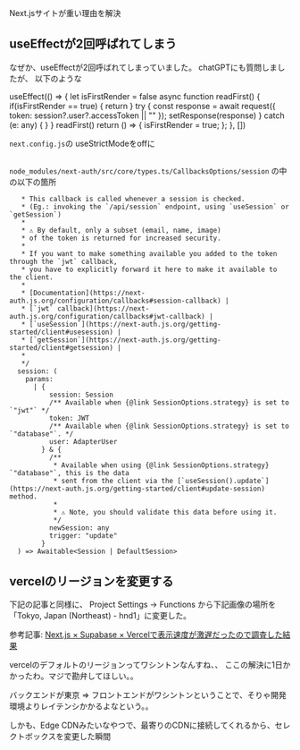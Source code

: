 Next.jsサイトが重い理由を解決

## useEffectが2回呼ばれてしまう

なぜか、useEffectが2回呼ばれてしまっていました。
chatGPTにも質問しましたが、
以下のような


  useEffect(() => {
    let isFirstRender = false
    async function readFirst() {
	if(isFirstRender == true) {
		return
		}
      try {
        const response = await request({ token: session?.user?.accessToken || "" });
		setResponse(response)
      } catch (e: any) {
      }
    }
    readFirst()
    return () => {
      isFirstRender = true;
    };
  }, [])

`next.config.js`の
useStrictModeをoffに

## 

`node_modules/next-auth/src/core/types.ts/CallbacksOptions/session`
の中の以下の箇所

```
   * This callback is called whenever a session is checked.
   * (Eg.: invoking the `/api/session` endpoint, using `useSession` or `getSession`)
   *
   * ⚠ By default, only a subset (email, name, image)
   * of the token is returned for increased security.
   *
   * If you want to make something available you added to the token through the `jwt` callback,
   * you have to explicitly forward it here to make it available to the client.
   *
   * [Documentation](https://next-auth.js.org/configuration/callbacks#session-callback) |
   * [`jwt` callback](https://next-auth.js.org/configuration/callbacks#jwt-callback) |
   * [`useSession`](https://next-auth.js.org/getting-started/client#usesession) |
   * [`getSession`](https://next-auth.js.org/getting-started/client#getsession) |
   *
   */
  session: (
    params:
      | {
          session: Session
          /** Available when {@link SessionOptions.strategy} is set to `"jwt"` */
          token: JWT
          /** Available when {@link SessionOptions.strategy} is set to `"database"`. */
          user: AdapterUser
        } & {
          /**
           * Available when using {@link SessionOptions.strategy} `"database"`, this is the data
           * sent from the client via the [`useSession().update`](https://next-auth.js.org/getting-started/client#update-session) method.
           *
           * ⚠ Note, you should validate this data before using it.
           */
          newSession: any
          trigger: "update"
        }
  ) => Awaitable<Session | DefaultSession>
```

## vercelのリージョンを変更する

下記の記事と同様に、
Project Settings -> Functions
から下記画像の場所を「Tokyo, Japan (Northeast) - hnd1」に変更した。

参考記事: [Next.js × Supabase × Vercelで表示速度が激遅だったので調査した結果](https://zenn.dev/ksk2/articles/ddca8bf5a4ddd1)

vercelのデフォルトのリージョンってワシントンなんすね、、
ここの解決に1日かかったわ。マジで勘弁してほしい。。

バックエンドが東京 => フロントエンドがワシントンということで、そりゃ開発環境よりレイテンシかかるよなという。。

しかも、Edge CDNみたいなやつで、最寄りのCDNに接続してくれるから、セレクトボックスを変更した瞬間